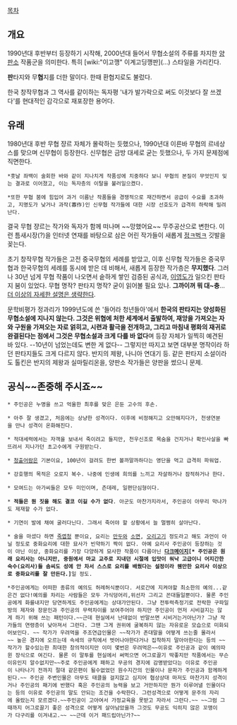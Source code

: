 [[목차]]
== 개요 ==
1990년대 후반부터 등장하기 시작해, 2000년대 들어서 무협소설의 주류를 차지한 [[양판소]] 작품군을 의미한다. 특히 [wiki:"이고깽" 이계고딩깽판](...) 스타일을 가리킨다. 

'''판'''타지와 무'''협'''지를 더한 말이다. 한때 환협지로도 불렀다.

한국 창작무협과 그 역사를 같이하는 독자평 '내가 발가락으로 써도 이것보다 잘 쓰겠다'를 현대적인 감각으로 재포장한 용어다.

== 유래 ==
1980년대 후반 무협 쟝르 자체가 몰락하는 듯했으나, 1990년대 이른바 무협의 르네상스를 맞으며 신무협이 등장한다. 신무협은 금방 대세로 굳는 듯했으나, 두 가지 문제점에 직면한다.

 *훗날 좌백이 술회한 바와 같이 지나치게 작품성에 치중하다 보니 무협의 본질이 무엇인지 잊는 결과로 이어졌고, 이는 독자층의 이탈을 불러일으켰다.

 *또한 무협 붐에 힘입어 과거 이름난 작품들을 경쟁적으로 재간하면서 공급이 수요를 초과하고, 지명도가 낮거나 과작(寡作)인 신무협 작가들에 대한 시장 선호도가 급격히 하락해 밀려난다.

결국 무협 쟝르는 작가와 독자가 함께 떠나며 ~~망했어요~~ 무주공산으로 변한다. 이런 틈새시장(?)을 인터넷 연재를 바탕으로 삼은 어린 작가들이 새롭게 [[정ㅋ벅ㅋ]] 깃발을 꽂는다.

초기 창작무협 작가들은 고전 중국무협의 세례를 받았고, 이후 신무협 작가들은 중국무협과 한국무협의 세례를 동시에 받은 데 비해서, 새롭게 등장한 작가층은 '''무지했다'''. 그러나 30년 넘게 무협 작품이 나오면서 숱하게 쌓인 검증된 공식과, [[이영도]]가 일으킨 판타지 붐이 있었다. 무협 명작? 판타지 명작? 굳이 읽어볼 필요 있나. '''그까이꺼 뭐 대~충'''... [[더 이상의 자세한 설명은 생략한다]]. 

문학비평가 정과리가 1999년도에 쓴 '들어라 청년들아'에서 '''한국의 판타지는 양성화된 무협소설에 지나지 않는다. 그것은 위협에 처한 세계에서 출발하여, 재앙을 가져오는 자와 구원을 가져오는 자로 얽히고, 시련과 활극을 전개하고, 그리고 마침내 평화의 재귀로 완결된다는 점에서 그것은 무협소설과 크게 다를 바 없다'''며 등장 자체가 일찍히 예견된 바 있다. --10년이 넘었는데도 변한 게 없다-- 그렇지만 따지고 보면 대부분 명작이라 하던 판타지들도 크게 다르지 않다. 반지의 제왕, 나니아 연대기 등. 같은 판타지 소설이라도 톨킨은 반지의 제왕과 실마릴리온을, 양판소 작가들은 양판을 썼으니 문제.

== 공식~~존중해 주시죠~~ ==

 * 주인공은 누명을 쓰고 억울한 최후를 맞은 은둔 고수의 후손.

 * 아주 잘 생겼고, 처음에는 상냥한 성격이다. 이후에 비정해지고 오만해지다가, 천생연분을 만나 성격이 온화해진다.

 * 적대세력에서는 자객을 보내서 죽이려고 들지만, 천우신조로 목숨을 건지거나 확인사살을 빠뜨려서 지나가던 초고수에게 구원받는다.

 * [[청출어람]]은 기본이요, 100년이 걸려도 한번 볼까말까하다는 영단을 먹고 급격히 파워업.

 * 강호행의 목적은 오로지 복수. 나중에 인생에 희의를 느끼고 자살하거나 잠적하거나 한다.

 * 모여드는 아가씨들은 모두 미인이며, 츤데레, 일편단심형이다. 

 * '''적들은 뭔 짓을 해도 결코 이길 수가 없다'''. 아군도 마찬가지라서, 주인공이 아무리 막나가도 제재할 수가 없다.

 * 기연이 발에 채여 굴러다닌다. 그래서 죽어야 할 상황에서 늘 멀쩡히 살아난다.

 * 술을 마셨다 하면 [[죽엽청]] 뿐이요, 요리는 [[만두]]와 [[국수|소면]], [[오리고기]] 정도라고 해도 과언이 아닐 정도로 중화요리에 대한 묘사가 빈약하기 짝이 없다. 아예 요리사 주인공이 등장하는 것이 아닌 이상, 중화요리를 가장 다양하게 묘사한 작품이 다름아닌 '''[[다크메이지]][* 주인공은 원래 요리사는 아니지만, 중원에서 마교 교주로 지내던 시절에 입맛이 워낙 고급이니 어지간한 숙수(요리사)들 솜씨도 성에 안 차서 스스로 요리를 배웠다는 설정이라 웬만한 요리사 이상으로 중화요리를 잘 만든다.]'''일 정도.

 *주인공에게는 어떠한 종류의 예의도 허례허식뿐이다. 서로간에 지켜야할 최소한의 예의...같은건 없다!예의를 차리는 사람들은 모두 가식덩어리,위선자 그리고 꼰대들일뿐이다. 물론 주인공에게 화를내지만 당연하게도 주인공에게는 상대가안된다. 그냥 전투력측정기로 전락한 구파일방의 제자와 장문인과 주인공의 무력차이를 보여주어야 하지만 주인공이 먼저 시비걸지는 않게 하기 위해 쓰는 패턴이다.~~근데 현실에서 난데없이 반말쓰면 시비거는거아닌가? 그냥 작가들의 연령층이 낮아져서 그런다. 그땐 그게 권위에 굴복하지 않는 자유로운 모습으로 미화되어보인다. ~~ 작가가 우려먹을 주조연급인물은 ~~작가가 존대말을 어떻게 쓰는줄 몰라서~~ 높은 경지에 오르는데 속세의 규칙에서 벗어나야한다거나 집착하지 말아아한다는 등의 ~~작가가 할수있는한 최대한 창의적이지만 이미 몇번은 우려먹은~~이유로 주인공과 같이 예의따윈 장식으로 여긴다. 물론 이 말투를 현실에서 써먹으면 어그로끌기 딱좋지만 작품에서는 무슨이유인지 알수없지만~~주로 주인공에게 패하고 무공의 경지에 감명받았다는 이유로 주인공이 나타나기 전까지 절대 같은편이 될수없었던 원수지간의 인물이나 문파가 주인공과 함께하게된다.~~ 주인공 주변인물은 아무도 태클을 걸지않고 심지어 협상상대 마저도 마찬가지 성격이거나 주인공의 패기에 반했다 혹은 주인공의 능력을 보고 거만하지만 뭔가 이루어낼 인물이다는 등의 이유로 주인공의 말도 안되는 조건을 수락한다. 그런성격으로 어떻게 문주의 자리에 올랐는지 모르겠다.~~주인공이 고아여서 가정교육을 못받고 자라서 그런다.~~ ~~그럼 그때까지 어그로끌기 좋은 성격으로 어떻게 살아남았을까 그것도 무공도 익히지 않은 꼬맹이가 다구리를 이겨내고.~~ ~~근데 이거 패드립아닌가?~~
